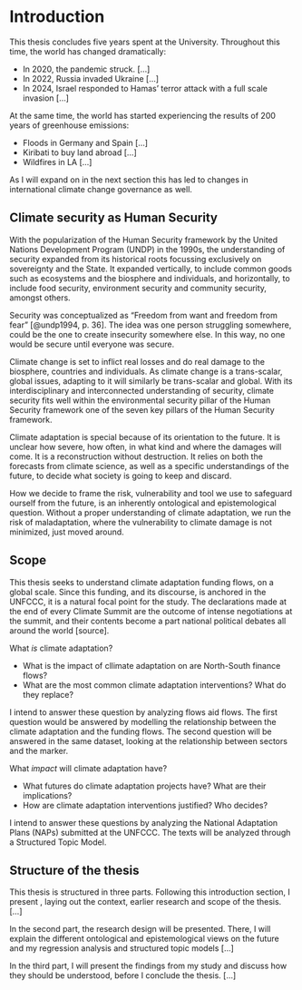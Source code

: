 # Introduction {#sec-intro}

This thesis concludes five years spent at the University. Throughout this time, the world has changed dramatically:

- In 2020, the pandemic struck. [...]
- In 2022, Russia invaded Ukraine [...]
- In 2024, Israel responded to Hamas' terror attack with a full scale invasion [...]

At the same time, the world has started experiencing the results of 200 years of greenhouse emissions:

- Floods in Germany and Spain [...]
- Kiribati to buy land abroad [...]
- Wildfires in LA [...]

As I will expand on in the next section this has led to changes in international climate change governance as well. 

## Climate security as Human Security

With the popularization of the Human Security framework by the United Nations Development Program (UNDP) in the 1990s, the understanding of security expanded from its historical roots focussing exclusively on sovereignty and the State. It expanded vertically, to include common goods such as ecosystems and the biosphere and individuals, and horizontally, to include food security, environment security and community security, amongst others.

Security was conceptualized as "Freedom from want and freedom from fear" [@undp1994, p. 36]. The idea was one person struggling somewhere, could be the one to create insecurity somewhere else. In this way, no one would be secure until everyone was secure. 

Climate change is set to inflict real losses and do real damage to the biosphere, countries and individuals. As climate change is a trans-scalar, global issues, adapting to it will similarly be trans-scalar and global. With its interdisciplinary and interconnected understanding of security, climate security fits well within the environmental security pillar of the Human Security framework one of the seven key pillars of the Human Security framework.

Climate adaptation is special because of its orientation to the future. It is unclear how severe, how often, in what kind and where the damages will come. It is a reconstruction without destruction. It relies on both the forecasts from climate science, as well as a specific understandings of the future, to decide what society is going to keep and discard. 

How we decide to frame the risk, vulnerability and tool we use to safeguard ourself from the future, is an inherently ontological and epistemological question. Without a proper understanding of climate adaptation, we run the risk of maladaptation, where the vulnerability to climate damage is not minimized, just moved around. 

## Scope

This thesis seeks to understand climate adaptation funding flows, on a global scale. Since this funding, and its discourse, is anchored in the UNFCCC, it is a natural focal point for the study. The declarations made at the end of every Climate Summit are the outcome of intense negotiations at the summit, and their contents become a part national political debates all around the world [source]. 

What *is* climate adaptation?

- What is the impact of cllimate adaptation on are North-South finance flows?
- What are the most common climate adaptation interventions? What do they replace?

I intend to answer these question by analyzing flows aid flows. The first question would be answered by modelling the relationship between the climate adaptation and the funding flows. The second question will be answered in the same dataset, looking at the relationship between sectors and the marker.

What *impact* will climate adaptation have?

- What futures do climate adaptation projects have? What are their implications?
- How are climate adaptation interventions justified? Who decides?

I intend to answer these questions by analyzing the National Adaptation Plans (NAPs) submitted at the UNFCCC. The texts will be analyzed through a Structured Topic Model. 

## Structure of the thesis

This thesis is structured in three parts. Following this introduction section, I present , laying out the context, earlier research and scope of the thesis. [...]

In the second part, the research design will be presented. There, I will explain the different ontological and epistemological views on the future and my regression analysis and structured topic models [...]

In the third part, I will present the findings from my study and discuss how they should be understood, before I conclude the thesis. [...]